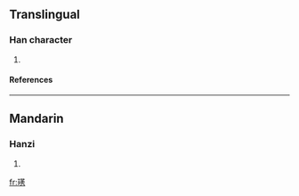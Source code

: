 ==Translingual==
===Han character===
{{Han char|rn=96|rad=玉|as=11|sn=15|four=|canj=一土廿竹尸 (MGTHS)}}
# {{defn|Han|sort=玉11}}
====References====
{{Han ref|kx=0741.270|dkj=21223|dj=1151.010|hdz=21134.060|uh=7493|ud=29843}}

----
==Mandarin==
===Hanzi===
{{cmn-hanzi|pin=[[xiòu]] ([[xiou4]])|wg=<sup>4</sup>}}
# {{defn|Mandarin}}

[[fr:璓]]